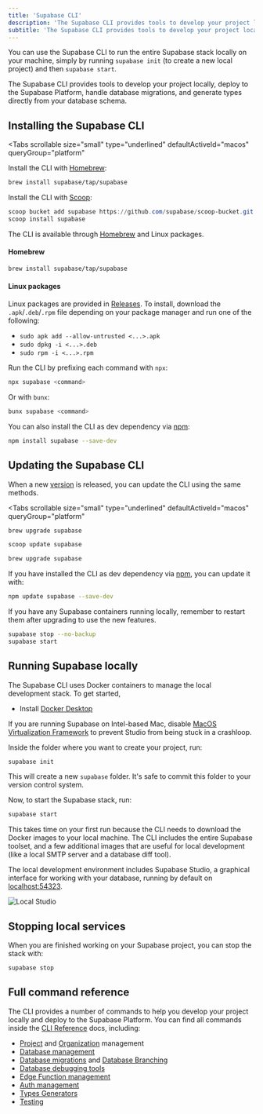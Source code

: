 ```yaml
---
title: 'Supabase CLI'
description: 'The Supabase CLI provides tools to develop your project locally and deploy to the Supabase Platform.'
subtitle: 'The Supabase CLI provides tools to develop your project locally and deploy to the Supabase Platform.'
---
```


You can use the Supabase CLI to run the entire Supabase stack locally on your machine, simply by running `supabase init` (to create a new local project) and then `supabase start`.

The Supabase CLI provides tools to develop your project locally, deploy to the Supabase Platform, handle database migrations, and generate types directly from your database schema.

## Installing the Supabase CLI

<Tabs
  scrollable
  size="small"
  type="underlined"
  defaultActiveId="macos"
  queryGroup="platform"
>
<TabPanel id="macos" label="macOS">

Install the CLI with [Homebrew](https://brew.sh):

```sh
brew install supabase/tap/supabase
```

</TabPanel>
<TabPanel id="windows" label="Windows">

Install the CLI with [Scoop](https://scoop.sh):

```powershell
scoop bucket add supabase https://github.com/supabase/scoop-bucket.git
scoop install supabase
```

</TabPanel>
<TabPanel id="linux" label="Linux">

The CLI is available through [Homebrew](https://brew.sh) and Linux packages.

#### Homebrew

```sh
brew install supabase/tap/supabase
```

#### Linux packages

Linux packages are provided in [Releases](https://github.com/supabase/cli/releases).
To install, download the `.apk`/`.deb`/`.rpm` file depending on your package manager
and run one of the following:

- `sudo apk add --allow-untrusted <...>.apk`
- `sudo dpkg -i <...>.deb`
- `sudo rpm -i <...>.rpm`

</TabPanel>
<TabPanel id="npx" label="npm / Bun">

Run the CLI by prefixing each command with `npx`:

```sh
npx supabase <command>
```

Or with `bunx`:

```sh
bunx supabase <command>
```

You can also install the CLI as dev dependency via [npm](https://www.npmjs.com/package/supabase):

```sh
npm install supabase --save-dev
```

</TabPanel>
</Tabs>

## Updating the Supabase CLI

When a new [version](https://github.com/supabase/cli/releases) is released, you can update the CLI using the same methods.

<Tabs
  scrollable
  size="small"
  type="underlined"
  defaultActiveId="macos"
  queryGroup="platform"
>
<TabPanel id="macos" label="macOS">

```sh
brew upgrade supabase
```

</TabPanel>
<TabPanel id="windows" label="Windows">

```powershell
scoop update supabase
```

</TabPanel>
<TabPanel id="linux" label="Linux">

```sh
brew upgrade supabase
```

</TabPanel>
<TabPanel id="npm" label="npm / Bun">

If you have installed the CLI as dev dependency via [npm](https://www.npmjs.com/package/supabase), you can update it with:

```sh
npm update supabase --save-dev
```

</TabPanel>
</Tabs>

If you have any Supabase containers running locally, remember to restart them after upgrading to use the new features.

```bash
supabase stop --no-backup
supabase start
```

## Running Supabase locally

The Supabase CLI uses Docker containers to manage the local development stack. To get started,

- Install [Docker Desktop](https://docs.docker.com/desktop)

<Admonition type="tip" label="Intel-based Mac">

If you are running Supabase on Intel-based Mac, disable [MacOS Virtualization Framework](https://github.com/supabase/cli/issues/1083#issuecomment-1691431279) to prevent Studio from being stuck in a crashloop.

</Admonition>

Inside the folder where you want to create your project, run:

```bash
supabase init
```

This will create a new `supabase` folder. It's safe to commit this folder to your version control system.

Now, to start the Supabase stack, run:

```bash
supabase start
```

This takes time on your first run because the CLI needs to download the Docker images to your local machine. The CLI includes the entire Supabase toolset, and a few additional images that are useful for local development (like a local SMTP server and a database diff tool).

The local development environment includes Supabase Studio, a graphical interface for working with your database, running by default on [localhost:54323](http://localhost:54323).

![Local Studio](/docs/img/guides/cli/local-studio.png)

## Stopping local services

When you are finished working on your Supabase project, you can stop the stack with:

```bash
supabase stop
```

## Full command reference

The CLI provides a number of commands to help you develop your project locally and deploy to the Supabase Platform. You can find all commands inside the [CLI Reference](/docs/reference/cli/introduction) docs, including:

- [Project](/docs/reference/cli/supabase-projects) and [Organization](/docs/reference/cli/supabase-orgs) management
- [Database management](/docs/reference/cli/supabase-db)
- [Database migrations](/docs/reference/cli/supabase-migration) and [Database Branching](/docs/reference/cli/supabase-branches)
- [Database debugging tools](/docs/reference/cli/supabase-inspect-db-calls)
- [Edge Function management](/docs/reference/cli/supabase-functions)
- [Auth management](/docs/reference/cli/supabase-sso)
- [Types Generators](/docs/reference/cli/supabase-gen)
- [Testing](/docs/reference/cli/supabase-test)
